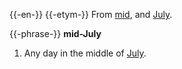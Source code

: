 {{-en-}}
{{-etym-}}
From [[mid]], and [[July]].

{{-phrase-}}
'''mid-July'''
# Any day in the middle of [[July]].